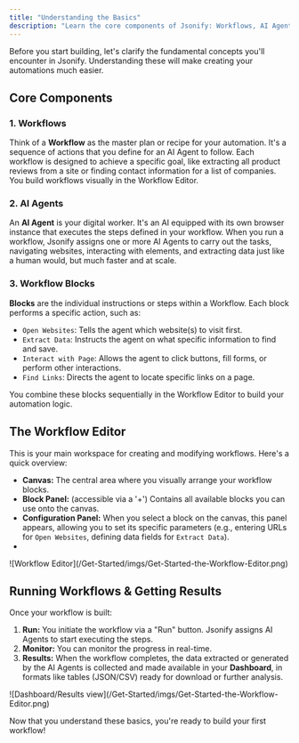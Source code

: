 ```yaml
---
title: "Understanding the Basics"
description: "Learn the core components of Jsonify: Workflows, AI Agents, and Blocks."
---
```


Before you start building, let's clarify the fundamental concepts you'll encounter in Jsonify. Understanding these will make creating your automations much easier.

## Core Components

### 1. Workflows

Think of a **Workflow** as the master plan or recipe for your automation. It's a sequence of actions that you define for an AI Agent to follow. Each workflow is designed to achieve a specific goal, like extracting all product reviews from a site or finding contact information for a list of companies. You build workflows visually in the Workflow Editor.

### 2. AI Agents

An **AI Agent** is your digital worker. It's an AI equipped with its own browser instance that executes the steps defined in your workflow. When you run a workflow, Jsonify assigns one or more AI Agents to carry out the tasks, navigating websites, interacting with elements, and extracting data just like a human would, but much faster and at scale.

### 3. Workflow Blocks

**Blocks** are the individual instructions or steps within a Workflow. Each block performs a specific action, such as:

- `Open Websites`: Tells the agent which website(s) to visit first.
- `Extract Data`: Instructs the agent on what specific information to find and save.
- `Interact with Page`: Allows the agent to click buttons, fill forms, or perform other interactions.
- `Find Links`: Directs the agent to locate specific links on a page.

You combine these blocks sequentially in the Workflow Editor to build your automation logic.

## The Workflow Editor

This is your main workspace for creating and modifying workflows. Here's a quick overview:

- **Canvas:** The central area where you visually arrange your workflow blocks.
- **Block Panel:** (accessible via a '\+') Contains all available blocks you can use onto the canvas.
- **Configuration Panel:** When you select a block on the canvas, this panel appears, allowing you to set its specific parameters (e.g., entering URLs for `Open Websites`, defining data fields for `Extract Data`).
- 

<Frame caption="Screenshot of the Workflow Editor">
  ![Workflow Editor](/Get-Started/imgs/Get-Started-the-Workflow-Editor.png)
</Frame>

## Running Workflows & Getting Results

Once your workflow is built:

1. **Run:** You initiate the workflow via a "Run" button. Jsonify assigns AI Agents to start executing the steps.
2. **Monitor:** You can monitor the progress in real-time.
3. **Results:** When the workflow completes, the data extracted or generated by the AI Agents is collected and made available in your **Dashboard**, in formats like tables (JSON/CSV) ready for download or further analysis.

<Frame caption="Screenshot of the Dashboard/Results view">
  ![Dashboard/Results view](/Get-Started/imgs/Get-Started-the-Workflow-Editor.png)
</Frame>


Now that you understand these basics, you're ready to build your first workflow\!
